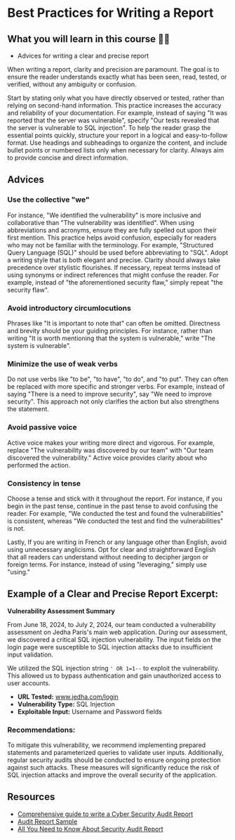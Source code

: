 # Best Practices for Writing a Report

## What you will learn in this course 🧐🧐

- Advices for writing a clear and precise report

When writing a report, clarity and precision are paramount. The goal is to ensure the reader understands exactly what has been seen, read, tested, or verified, without any ambiguity or confusion.

Start by stating only what you have directly observed or tested, rather than relying on second-hand information. This practice increases the accuracy and reliability of your documentation. For example, instead of saying "It was reported that the server was vulnerable", specify "Our tests revealed that the server is vulnerable to SQL injection". To help the reader grasp the essential points quickly, structure your report in a logical and easy-to-follow format. Use headings and subheadings to organize the content, and include bullet points or numbered lists only when necessary for clarity. Always aim to provide concise and direct information.

## Advices

### Use the collective "we"

For instance, "We identified the vulnerability" is more inclusive and collaborative than "The vulnerability was identified". When using abbreviations and acronyms, ensure they are fully spelled out upon their first mention. This practice helps avoid confusion, especially for readers who may not be familiar with the terminology. For example, "Structured Query Language (SQL)" should be used before abbreviating to "SQL". Adopt a writing style that is both elegant and precise. Clarity should always take precedence over stylistic flourishes. If necessary, repeat terms instead of using synonyms or indirect references that might confuse the reader. For example, instead of "the aforementioned security flaw," simply repeat "the security flaw".

### Avoid introductory circumlocutions

Phrases like "It is important to note that" can often be omitted. Directness and brevity should be your guiding principles. For instance, rather than writing "It is worth mentioning that the system is vulnerable," write "The system is vulnerable".

### Minimize the use of weak verbs

Do not use verbs like "to be", "to have", "to do", and "to put". They can often be replaced with more specific and stronger verbs. For example, instead of saying "There is a need to improve security", say "We need to improve security". This approach not only clarifies the action but also strengthens the statement.

### Avoid passive voice

Active voice makes your writing more direct and vigorous. For example, replace "The vulnerability was discovered by our team" with "Our team discovered the vulnerability." Active voice provides clarity about who performed the action.

### Consistency in tense

Choose a tense and stick with it throughout the report. For instance, if you begin in the past tense, continue in the past tense to avoid confusing the reader. For example, "We conducted the test and found the vulnerabilities" is consistent, whereas "We conducted the test and find the vulnerabilities" is not.

Lastly, If you are writing in French or any language other than English, avoid using unnecessary anglicisms. Opt for clear and straightforward English that all readers can understand without needing to decipher jargon or foreign terms. For instance, instead of using "leveraging," simply use "using."

## Example of a Clear and Precise Report Excerpt:

**Vulnerability Assessment Summary**

From June 18, 2024, to July 2, 2024, our team conducted a vulnerability assessment on Jedha Paris's main web application. During our assessment, we discovered a critical SQL injection vulnerability. The input fields on the login page were susceptible to SQL injection attacks due to insufficient input validation.

We utilized the SQL injection string `' OR 1=1--` to exploit the vulnerability. This allowed us to bypass authentication and gain unauthorized access to user accounts.

- **URL Tested:** www.jedha.com/login
- **Vulnerability Type:** SQL Injection
- **Exploitable Input:** Username and Password fields

### Recommendations:

To mitigate this vulnerability, we recommend implementing prepared statements and parameterized queries to validate user inputs. Additionally, regular security audits should be conducted to ensure ongoing protection against such attacks. These measures will significantly reduce the risk of SQL injection attacks and improve the overall security of the application.

## Resources

- [Comprehensive guide to write a Cyber Security Audit Report](https://securityboulevard.com/2023/11/a-comprehensive-guide-to-writing-a-cyber-security-audit-report/)
- [Audit Report Sample](https://www.safecoms.com/wp-content/uploads/2014/12/auditreport_sample.pdf)
- [All You Need to Know About Security Audit Report](https://www.getastra.com/blog/security-audit/security-audit-report/)
